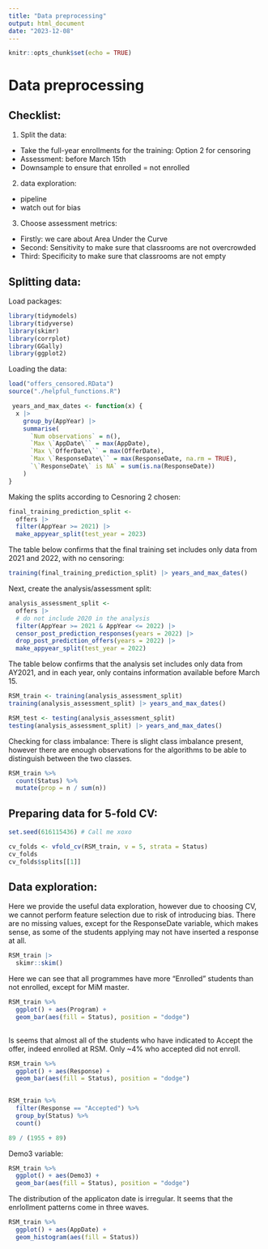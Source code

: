 ```yaml
---
title: "Data preprocessing"
output: html_document
date: "2023-12-08"
---
```


```r
knitr::opts_chunk$set(echo = TRUE)
```

# Data preprocessing 

## Checklist:

1) Split the data: 
  - Take the full-year enrollments for the training: Option 2 for censoring
  - Assessment: before March 15th 
  - Downsample to ensure that enrolled = not enrolled
2) data exploration:
  - pipeline
  - watch out for bias
3) Choose assessment metrics:   
  - Firstly: we care about Area Under the Curve
  - Second: Sensitivity to make sure that classrooms are not overcrowded
  - Third: Specificity to make sure that classrooms are not empty 

## Splitting data:

Load packages:
```r
library(tidymodels)
library(tidyverse)
library(skimr)
library(corrplot)
library(GGally)
library(ggplot2)
```

Loading the data:
```r
load("offers_censored.RData")
source("./helpful_functions.R")
```

```r
 years_and_max_dates <- function(x) {
  x |>
    group_by(AppYear) |>
    summarise(
      `Num observations` = n(),
      `Max \`AppDate\`` = max(AppDate),
      `Max \`OfferDate\`` = max(OfferDate),
      `Max \`ResponseDate\`` = max(ResponseDate, na.rm = TRUE),
      `\`ResponseDate\` is NA` = sum(is.na(ResponseDate))
    )
}
```


Making the splits according to Cesnoring 2 chosen:

```r
final_training_prediction_split <-
  offers |>
  filter(AppYear >= 2021) |>
  make_appyear_split(test_year = 2023)


```

The table below confirms that the final training set includes only data from 2021 and 2022, with no censoring:

```r
training(final_training_prediction_split) |> years_and_max_dates()
```
Next, create the analysis/assessment split:

```r
analysis_assessment_split <-
  offers |>
  # do not include 2020 in the analysis
  filter(AppYear >= 2021 & AppYear <= 2022) |>
  censor_post_prediction_responses(years = 2022) |>
  drop_post_prediction_offers(years = 2022) |>
  make_appyear_split(test_year = 2022)

```

The table below confirms that the analysis set includes only data from AY2021, and in each year, only contains information available before March 15.

```r
RSM_train <- training(analysis_assessment_split)
training(analysis_assessment_split) |> years_and_max_dates()
```
```r
RSM_test <- testing(analysis_assessment_split)
testing(analysis_assessment_split) |> years_and_max_dates()

```
Checking for class imbalance: There is slight class imbalance present, however there are enough observations for the algorithms to be able to distinguish between the two classes. 

```r
RSM_train %>% 
  count(Status) %>% 
  mutate(prop = n / sum(n))


```


## Preparing data for 5-fold CV:

```r
set.seed(616115436) # Call me xoxo

cv_folds <- vfold_cv(RSM_train, v = 5, strata = Status)
cv_folds
cv_folds$splits[[1]]

```

## Data exploration:

Here we provide the useful data exploration, however due to choosing CV, we cannot perform feature selection due to risk of introducing bias.
There are no missing values, except for the ResponseDate variable, which makes sense, as some of the students applying may not have inserted a response at all. 

```r
RSM_train |>
  skimr::skim()

```
Here we can see that all programmes have more "Enrolled" students than not enrolled, except for MiM master. 
```r
RSM_train %>% 
  ggplot() + aes(Program) +
  geom_bar(aes(fill = Status), position = "dodge")
  
```

Is seems that almost all of the students who have indicated to Accept the offer, indeed enrolled at RSM. Only ~4% who accepted did not enroll. 
```r
RSM_train %>% 
  ggplot() + aes(Response) +
  geom_bar(aes(fill = Status), position = "dodge")
  
```

```r
RSM_train %>% 
  filter(Response == "Accepted") %>% 
  group_by(Status) %>% 
  count()

89 / (1955 + 89)
```

Demo3 variable: 
```r
RSM_train %>% 
  ggplot() + aes(Demo3) +
  geom_bar(aes(fill = Status), position = "dodge")

```

The distribution of the applicaton date is irregular. It seems that the enrlollment patterns come in three waves. 
```r
RSM_train %>% 
  ggplot() + aes(AppDate) +
  geom_histogram(aes(fill = Status)) 
```



